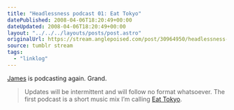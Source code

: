 ```yaml
---
title: "Headlessness podcast 01: Eat Tokyo"
datePublished: 2008-04-06T18:20:49+00:00
dateUpdated: 2008-04-06T18:20:49+00:00
layout: "../../../layouts/posts/post.astro"
originalUrl: https://stream.anglepoised.com/post/30964950/headlessness-podcast-01-eat-tokyo
source: tumblr stream
tags:
  - "linklog"
---
```


[James][1] is podcasting again. Grand.

> Updates will be intermittent and will follow no format whatsoever. The first podcast is a short music mix I’m calling [Eat Tokyo][1].

[1]: http://headlessness.com/post/30890273

